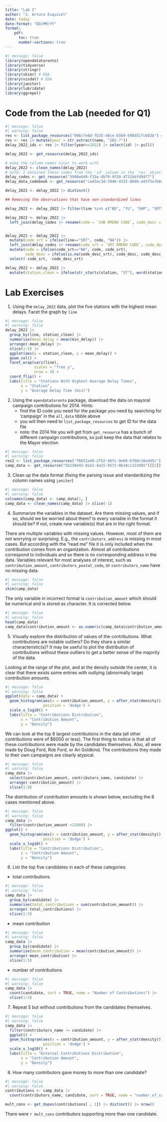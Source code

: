 ```yaml
---
title: "Lab 2"
author: "J. Arturo Esquivel"
date: today
date-format: "DD/MM/YY"
format: 
    pdf:
      toc: true
      number-sections: true
---
```


```r
#| message: false
library(opendatatoronto)
library(tidyverse)
library(stringr)
library(skimr) # EDA
library(visdat) # EDA
library(janitor)
library(lubridate)
library(ggrepel)
```

# Code from the Lab (needed for Q1)

```r
#| message: false
#| warning: false
res <- list_package_resources("996cfe8d-fb35-40ce-b569-698d51fc683b") # obtained code from searching data frame above
res <- res |> mutate(year = str_extract(name, "202.?"))
delay_2022_ids <- res |> filter(year==2022) |> select(id) |> pull()

delay_2022 <- get_resource(delay_2022_ids)

# make the column names nicer to work with
delay_2022 <- clean_names(delay_2022)
# note: I obtained these codes from the 'id' column in the `res` object above
delay_codes <- get_resource("3900e649-f31e-4b79-9f20-4731bbfd94f7")
delay_data_codebook <- get_resource("ca43ac3d-3940-4315-889b-a9375e7b8aa4")

delay_2022 <- delay_2022 |> distinct()

## Removing the observations that have non-standardized lines

delay_2022 <- delay_2022 |> filter(line %in% c("BD", "YU", "SHP", "SRT"))

delay_2022 <- delay_2022 |> 
  left_join(delay_codes |> rename(code = `SUB RMENU CODE`, code_desc = `CODE DESCRIPTION...3`) |> select(code, code_desc)) 


delay_2022 <- delay_2022 |>
  mutate(code_srt = ifelse(line=="SRT", code, "NA")) |> 
  left_join(delay_codes |> rename(code_srt = `SRT RMENU CODE`, code_desc_srt = `CODE DESCRIPTION...7`) |> select(code_srt, code_desc_srt))  |> 
  mutate(code = ifelse(code_srt=="NA", code, code_srt),
         code_desc = ifelse(is.na(code_desc_srt), code_desc, code_desc_srt)) |> 
  select(-code_srt, -code_desc_srt)

delay_2022 <- delay_2022 |> 
  mutate(station_clean = ifelse(str_starts(station, "ST"), word(station, 1,2), word(station, 1)))
```

# Lab Exercises

1. Using the `delay_2022` data, plot the five stations with the highest mean delays. Facet the graph by `line`

```r
#| message: false
#| warning: false
delay_2022 |>
  group_by(line, station_clean) |>
  summarise(mean_delay = mean(min_delay)) |>
  arrange(-mean_delay) |>
  slice(1:5) |>
  ggplot(aes(x = station_clean, y = mean_delay)) +
  geom_col() + 
  facet_wrap(vars(line), 
             scales = "free_y",
             nrow = 4) +
  coord_flip() +
  labs(title = "Stations With Highest Average Delay Times",
       x = "Station",
       y = "Average Delay Time (min)")
```

2. Using the `opendatatoronto` package, download the data on mayoral campaign contributions for 2014. Hints:
    + find the ID code you need for the package you need by searching for 'campaign' in the `all_data` tibble above
    + you will then need to `list_package_resources` to get ID for the data file
    + note: the 2014 file you will get from `get_resource` has a bunch of different campaign contributions, so just keep the data that relates to the Mayor election
    
```r
#| message: false
#| warning: false
res2 <- list_package_resources("f6651a40-2f52-46fc-9e04-b760c16edd5c")
camp_data <- get_resource("5b230e92-0a22-4a15-9572-0b19cc222985")[[2]]
```

3. Clean up the data format (fixing the parsing issue and standardizing the column names using `janitor`)

```r
#| message: false
#| warning: false
colnames(camp_data) <- camp_data[1, ]
camp_data <- clean_names(camp_data) |> slice(-1)
```

4. Summarize the variables in the dataset. Are there missing values, and if so, should we be worried about them? Is every variable in the format it should be? If not, create new variable(s) that are in the right format.

There are multiple variables with missing values. However, most of them are not worrying or surprising. E.g., the `contributors_address` is missing in most cases. But according with the "read me" file it is only included when the contribution comes from an organization. Almost all contributions correspond to individuals and so there is no corresponding address in the data. Variables relevant for most analyses of interest, such as `contribution_amount`, `contributors_postal_code`, or `contributors_name` have no missing data. 

```r
#| message: false
#| warning: false
skim(camp_data)
```

The only variable in incorrect format is `contribution_amount` which should be numerical and is stored as character. It is corrected below.

```r
#| message: false
#| warning: false
head(camp_data)
camp_data$contribution_amount <- as.numeric(camp_data$contribution_amount)
```

5. Visually explore the distribution of values of the contributions. What contributions are notable outliers? Do they share a similar characteristic(s)? It may be useful to plot the distribution of contributions without these outliers to get a better sense of the majority of the data. 

Looking at the range of the plot, and at the density outside the center, it is clear that there exists some entries with outlying (abnormally large) contribution amounts. 

```r
#| message: false
#| warning: false
ggplot(data = camp_data) + 
  geom_histogram(aes(x = contribution_amount, y = after_stat(density)), 
                 position = 'dodge') +
  scale_x_log10() +
  labs(title = "Contributions Distribution",
       x = "Contribution Amount",
       y = "Density")
```

We can look at the top 8 largest contributions in the data (all other contributions were of $6000 or less). The first thing to notice is that all of these contributions were made by the candidates themselves. Also, all were made by Doug Ford, Rob Ford, or Ari Goldkind. The contributions they made to their own campaigns are clearly atypical.  

```r
#| message: false
#| warning: false
camp_data |>
  select(contribution_amount, contributors_name, candidate) |>
  arrange(-contribution_amount) |>
  slice(1:8) 
```

The distribution of contribution amounts is shown below, excluding the 8 cases mentioned above. 

```r
#| message: false
#| warning: false
camp_data |> 
  filter(contribution_amount <12000) |>
ggplot() + 
  geom_histogram(aes(x = contribution_amount, y = after_stat(density)), 
                 position = 'dodge') +
  scale_x_log10() +
  labs(title = "Contributions Distribution",
       x = "Contribution Amount",
       y = "Density")
```

6. List the top five candidates in each of these categories:
+ total contributions

```r
#| message: false
#| warning: false
camp_data |>
  group_by(candidate) |>
  summarise(total_contributions = sum(contribution_amount)) |>
  arrange(-total_contributions) |>
  slice(1:5) 
```

+ mean contribution

```r
#| message: false
#| warning: false
camp_data |>
  group_by(candidate) |>
  summarise(mean_contribution = mean(contribution_amount)) |>
  arrange(-mean_contribution) |>
  slice(1:5) 
```

+ number of contributions
    
```r
#| message: false
#| warning: false
camp_data |>
  count(candidate, sort = TRUE, name = "Number of Contributions") |>
  slice(1:5) 
```    
    
7. Repeat 5 but without contributions from the candidates themselves.

```r
#| message: false
#| warning: false
camp_data |> 
  filter(contributors_name != candidate) |>
  ggplot() + 
  geom_histogram(aes(x = contribution_amount, y = after_stat(density)), 
                 position = 'dodge') +
  scale_x_log10() +
  labs(title = "External Contributions Distribution",
       x = "Contribution Amount",
       y = "Density")
```

8. How many contributors gave money to more than one candidate? 

```r
#| message: false
#| warning: false
contributions <- camp_data |>
  count(contributors_name, candidate, sort = TRUE, name = "number_of_contributions")

mult_cons <- get_dupes(contributions[ , 1]) |> distinct() |> nrow()

```

There were `r mult_cons` contributors supporting more than one candidate. 